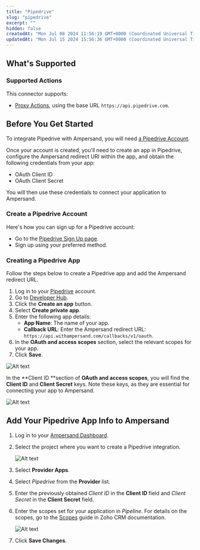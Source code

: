 ```yaml
---
title: "Pipedrive"
slug: "pipedrive"
excerpt: ""
hidden: false
createdAt: "Mon Jul 08 2024 11:56:19 GMT+0000 (Coordinated Universal Time)"
updatedAt: "Mon Jul 15 2024 15:56:36 GMT+0000 (Coordinated Universal Time)"
---
```

## What's Supported

### Supported Actions

This connector supports:
- [Proxy Actions](/define-integrations/proxy-actions), using the base URL `https://api.pipedrive.com`.

## Before You Get Started

To integrate Pipedrive with Ampersand, you will need [a Pipedrive Account](https://www.pipedrive.com/signup).

Once your account is created, you'll need to create an app in Pipedrive, configure the Ampersand redirect URI within the app, and obtain the following credentials from your app:

- OAuth Client ID
- OAuth Client Secret

You will then use these credentials to connect your application to Ampersand.

### Create a Pipedrive Account

Here's how you can sign up for a Pipedrive account:

- Go to the [Pipedrive Sign Up page](https://www.pipedrive.com/signup).
- Sign up using your preferred method.

### Creating a Pipedrive App

Follow the steps below to create a Pipedrive app and add the Ampersand redirect URL.

1. Log in to your [Pipedrive](https://app.pipedrive.com/login) account.
2. Go to [Developer Hub](https://marketplace.pipedrive.com/app/manage).
3. Click the **Create an app** button.
4. Select **Create private app**.
5. Enter the following app details:
   - **App Name**: The name of your app.
   - **Callback URL**: Enter the Ampersand redirect URL: `https://api.withampersand.com/callbacks/v1/oauth`.
6. In the **OAuth and access scopes** section, select the relevant scopes for your app. 
7. Click **Save**.

![Alt text](/images/provider-guides/8f40494-pipeline1.gif)


In the **Client ID **section of **OAuth and access scopes**, you will find the **Client ID** and **Client Secret** keys. Note these keys, as they are essential for connecting your app to Ampersand.

![Alt text](/images/provider-guides/2799bb2-Screenshot_2024-07-08_at_21.14.56.png)


## Add Your Pipedrive App Info to Ampersand

1. Log in to your [Ampersand Dashboard](https://dashboard.withampersand.com).

2. Select the project where you want to create a Pipedrive integration.

   ![Alt text](/images/provider-guides/dd47b7a-Ampersand.png)

3. Select **Provider Apps**.

4. Select _Pipedrive_ from the **Provider** list.

5. Enter the previously obtained _Client ID_ in the **Client ID** field and _Client Secret_ in the **Client Secret** field.

6. Enter the scopes set for your application in _Pipeline_. For details on the scopes, go to the [Scopes](https://www.zoho.com/people/api/scopes.html) guide in Zoho CRM documentation. 

   ![Alt text](/images/provider-guides/6e51f3b-pipeline2.gif)

7. Click **Save Changes**.
